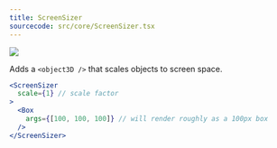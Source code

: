 ```yaml
---
title: ScreenSizer
sourcecode: src/core/ScreenSizer.tsx
---
```


[![](https://img.shields.io/badge/-storybook-%23ff69b4)](https://drei.pmnd.rs/?path=/story/abstractions-screensizer--screen-sizer-story)

Adds a `<object3D />` that scales objects to screen space.

```jsx
<ScreenSizer
  scale={1} // scale factor
>
  <Box
    args={[100, 100, 100]} // will render roughly as a 100px box
  />
</ScreenSizer>
```
